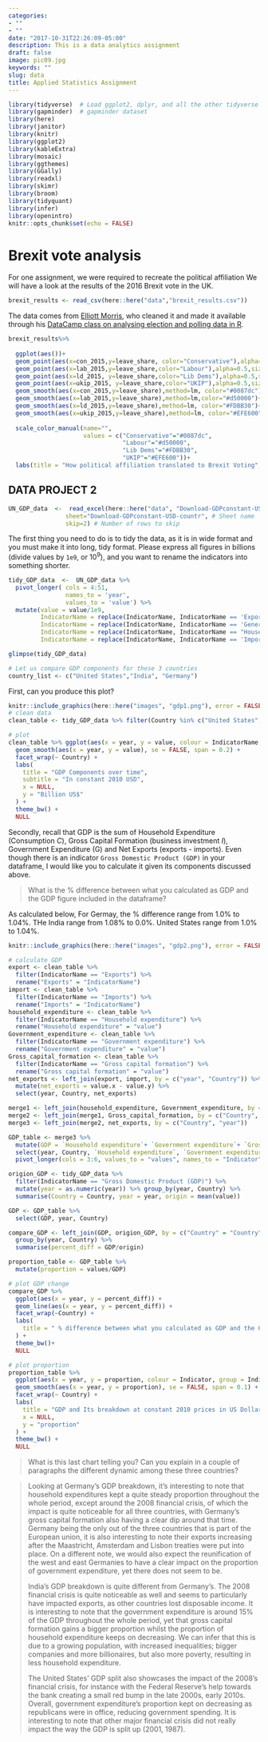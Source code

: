 ```yaml
---
categories:
- ""
- ""
date: "2017-10-31T22:26:09-05:00"
description: This is a data analytics assignment 
draft: false
image: pic09.jpg
keywords: ""
slug: data
title: Applied Statistics Assignment
---
```


```r
library(tidyverse)  # Load ggplot2, dplyr, and all the other tidyverse packages
library(gapminder)  # gapminder dataset
library(here)
library(janitor)
library(knitr)
library(ggplot2)
library(kableExtra)
library(mosaic)
library(ggthemes)
library(GGally)
library(readxl)
library(skimr)
library(broom)
library(tidyquant)
library(infer)
library(openintro)
knitr::opts_chunk$set(echo = FALSE)
```

# Brexit vote analysis

For one assignment, we were required to recreate the political affiliation
We will have a look at the results of the 2016 Brexit vote in the UK. 

```r
brexit_results <- read_csv(here::here("data","brexit_results.csv"))

```

The data comes from [Elliott Morris](https://www.thecrosstab.com/), who cleaned it and made it available through his [DataCamp class on analysing election and polling data in R](https://www.datacamp.com/courses/analyzing-election-and-polling-data-in-r).


```r

brexit_results%>%
  
  ggplot(aes())+
  geom_point(aes(x=con_2015,y=leave_share, color="Conservative"),alpha=0.5,size=0.8)+
  geom_point(aes(x=lab_2015,y=leave_share,color="Labour"),alpha=0.5,size=0.8)+
  geom_point(aes(x=ld_2015, y=leave_share,color="Lib Dems"),alpha=0.5,size=0.8)+
  geom_point(aes(x=ukip_2015, y=leave_share,color="UKIP"),alpha=0.5,size=0.8)+
  geom_smooth(aes(x=con_2015,y=leave_share),method=lm, color="#0087dc")+
  geom_smooth(aes(x=lab_2015,y=leave_share),method=lm,color="#d50000")+
  geom_smooth(aes(x=ld_2015,y=leave_share),method=lm, color="#FDBB30")+
  geom_smooth(aes(x=ukip_2015,y=leave_share),method=lm, color="#EFE600")+
  
  scale_color_manual(name="",
                     values = c("Conservative"="#0087dc",
                                "Labour"="#d50000",
                                "Lib Dems"="#FDBB30",
                                "UKIP"="#EFE600"))+
  labs(title = "How political affiliation translated to Brexit Voting", y="Leave % in the 2016 Brexit referendum", x="Party % in the UK 2015 general election")

```




## DATA PROJECT 2

```r


UN_GDP_data  <-  read_excel(here::here("data", "Download-GDPconstant-USD-countries.xls"), # Excel filename
                sheet="Download-GDPconstant-USD-countr", # Sheet name
                skip=2) # Number of rows to skip


```

 The first thing you need to do is to tidy the data, as it is in wide format and you must make it into long, tidy format. Please express all figures in billions (divide values by `1e9`, or $10^9$), and you want to rename the indicators into something shorter.


```r

tidy_GDP_data  <-  UN_GDP_data %>%  
  pivot_longer( cols = 4:51,
                names_to = 'year',
                values_to = 'value') %>% 
  mutate(value = value/1e9,
         IndicatorName = replace(IndicatorName, IndicatorName == 'Exports of goods and services', 'Exports'),
         IndicatorName = replace(IndicatorName, IndicatorName == 'General government final consumption expenditure', 'Government expenditure'),
         IndicatorName = replace(IndicatorName, IndicatorName == "Household consumption expenditure (including Non-profit institutions serving households)", 'Household expenditure'),
         IndicatorName = replace(IndicatorName, IndicatorName == 'Imports of goods and services', 'Imports'))

glimpse(tidy_GDP_data)

# Let us compare GDP components for these 3 countries
country_list <- c("United States","India", "Germany")

```

First, can you produce this plot?


```r
knitr::include_graphics(here::here("images", "gdp1.png"), error = FALSE)
# clean data
clean_table <- tidy_GDP_data %>% filter(Country %in% c("United States","India", "Germany"), IndicatorName %in% c("Gross capital formation", "Exports", "Government expenditure", "Household expenditure","Imports", ""), year                                  >=1970) %>% mutate(year = as.numeric(year)) 

# plot
clean_table %>% ggplot(aes(x = year, y = value, colour = IndicatorName, group = IndicatorName)) +
  geom_smooth(aes(x = year, y = value), se = FALSE, span = 0.2) +
  facet_wrap(~ Country) +
  labs(
    title = "GDP Components over time",
    subtitle = "In constant 2010 USD",
    x = NULL,
    y = "Billion US$"
  ) +
  theme_bw() +
  NULL
```


Secondly, recall that GDP is the sum of Household Expenditure (Consumption *C*), Gross Capital Formation (business investment *I*), Government Expenditure (G) and Net Exports (exports - imports). Even though there is an indicator `Gross Domestic Product (GDP)` in your dataframe, I would like you to calculate it given its components discussed above.

> What is the % difference between what you calculated as GDP and the GDP figure included in the dataframe?

As calculated below, For Germay, the % difference range from 1.0% to 1.04%. THe India range from 1.08% to 0.0%. United States range from 1.0% to 1.04%.


```r
knitr::include_graphics(here::here("images", "gdp2.png"), error = FALSE)

# calculate GDP
export <- clean_table %>% 
  filter(IndicatorName == "Exports") %>% 
  rename("Exports" = "IndicatorName")
import <- clean_table %>% 
  filter(IndicatorName == "Imports") %>% 
  rename("Imports" = "IndicatorName")
household_expenditure <- clean_table %>% 
  filter(IndicatorName == "Household expenditure") %>% 
  rename("Household expenditure" = "value")
Government_expenditure <- clean_table %>% 
  filter(IndicatorName == "Government expenditure") %>% 
  rename("Government expenditure" = "value")
Gross_capital_formation <- clean_table %>% 
  filter(IndicatorName == "Gross capital formation") %>% 
  rename("Gross capital formation" = "value")
net_exports <- left_join(export, import, by = c("year", "Country")) %>% 
  mutate(net_exports = value.x - value.y) %>% 
  select(year, Country, net_exports)

merge1 <- left_join(household_expenditure, Government_expenditure, by = c("Country", "year"))
merge2 <- left_join(merge1, Gross_capital_formation, by = c("Country", "year")) 
merge3 <- left_join(merge2, net_exports, by = c("Country", "year"))

GDP_table <- merge3 %>% 
  mutate(GDP = `Household expenditure`+ `Government expenditure`+ `Gross capital formation`+ net_exports) %>% 
  select(year, Country, `Household expenditure`, `Government expenditure`, `Gross capital formation`, net_exports, GDP) %>%
  pivot_longer(cols = 3:6, values_to = "values", names_to = "Indicator")

origion_GDP <- tidy_GDP_data %>% 
  filter(IndicatorName == "Gross Domestic Product (GDP)") %>% 
  mutate(year = as.numeric(year)) %>% group_by(year, Country) %>% 
  summarise(Country = Country, year = year, origin = mean(value))

GDP <- GDP_table %>% 
  select(GDP, year, Country)

compare_GDP <- left_join(GDP, origion_GDP, by = c("Country" = "Country", "year" = "year")) %>% 
  group_by(year, Country) %>% 
  summarise(percent_diff = GDP/origin)

proportion_table <- GDP_table %>% 
  mutate(proportion = values/GDP)

# plot GDP change
compare_GDP %>% 
  ggplot(aes(x = year, y = percent_diff)) +
  geom_line(aes(x = year, y = percent_diff)) +
  facet_wrap(~Country) +
  labs(
    title = " % difference between what you calculated as GDP and the GDP figure included in the dataframe"
  ) +
  theme_bw()+
  NULL

# plot proportion 
proportion_table %>% 
  ggplot(aes(x = year, y = proportion, colour = Indicator, group = Indicator)) +
  geom_smooth(aes(x = year, y = proportion), se = FALSE, span = 0.1) +
  facet_wrap(~ Country) +
  labs(
    title = "GDP and Its breakdown at constant 2010 prices in US Dollars",
    x = NULL,
    y = "proportion"
  ) +
  theme_bw() +
  NULL 
```



> What is this last chart telling you? Can you explain in a couple of paragraphs the different dynamic among these three countries? 

>Looking at Germany’s GDP breakdown, it’s interesting to note that household expenditures kept a quite steady proportion throughout the whole period, except around the 2008 financial crisis, of which the impact is quite noticeable for all three countries, with Germany’s gross capital formation also having a clear dip around that time. Germany being the only out of the three countries that is part of the European union, it is also interesting to note their exports increasing after the Maastricht, Amsterdam and Lisbon treaties were put into place. On a different note, we would also expect the reunification of the west and east Germanies to have a clear impact on the proportion of government expenditure, yet there does not seem to be.
>
>India’s GDP breakdown is quite different from Germany’s. The 2008 financial crisis is quite noticeable as well and seems to particularly have impacted exports, as other countries lost disposable income. It is interesting to note that the government expenditure is around 15% of the GDP throughout the whole period, yet that gross capital formation gains a bigger proportion whilst the proportion of household expenditure keeps on decreasing. We can infer that this is due to a growing population, with increased inequalities; bigger companies and more billionaires, but also more poverty, resulting in less household expenditure. 
>
>The United States’ GDP split also showcases the impact of the 2008’s financial crisis, for instance with the Federal Reserve’s help towards the bank creating a small red bump in the late 2000s, early 2010s. Overall, government expenditure’s proportion kept on decreasing as republicans were in office, reducing government spending. It is interesting to note that other major financial crisis did not really impact the way the GDP is split up (2001, 1987).



